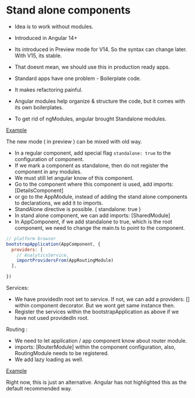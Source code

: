 # Stand alone components 

- Idea is to work without modules.
- Introduced in Angular 14+
- Its introduced in Preview mode for V14. So the syntax can change later. With V15, its stable. 
- That doesnt mean, we should use this in production ready apps.

- Standard apps have one problem - Boilerplate code.
- It makes refactoring painful.
- Angular modules help organize & structure the code, but it comes with its own boilerplates.
- To get rid of ngModules, angular brought Standalone modules.

[Example](https://stackblitz.com/edit/stackblitz-starters-ag5ado?file=src%2Fmain.ts)

The new mode ( in preview ) can be mixed with old way.

- In a regular component, add special flag `standalone: true` to the configuration of component.
- If we mark a component as standalone, then do not register the component in any modules.
- We must still let angular know of this component. 
- Go to the component where this component is used, add imports: [DetailsComponent]
- or go to the AppModule, instead of adding the stand alone components to declarations, we add it to imports.
- StandAlone directive is possible. ( standalone: true )
- In stand alone component, we can add imports: [SharedModule] 
- In AppComponent, if we add standalone to true, which is the root component,  we need to change the main.ts to point to the component.

```js
// platform browser 
bootstrapApplication(AppComponent, {
  providers: [
    // AnalyticsService,
    importProvidersFrom(AppRoutingModule)
  ],

})
```

Services:

- We have providedIn root set to service. If not, we can add a providers: [] within component decorator. But we wont get same instance then. 
- Register the services within the bootstrapApplication as above if we have not used providedIn root.

Routing :

- We need to let application / app component know about router module.
- imports: [RouterModule] within the component configuration, also, RoutingModule needs to be registered.
- We add lazy loading as well.

[Example](https://stackblitz.com/edit/stackblitz-starters-ag5ado?file=src%2Fmain.ts)

Right now, this is just an alternative. Angular has not highlighted this as the default recommended way.


